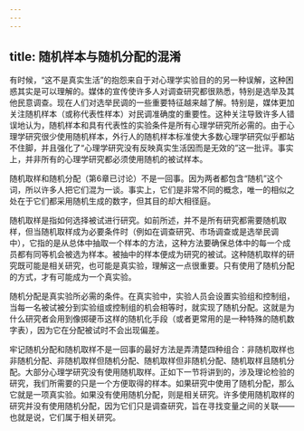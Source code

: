 ```yaml
---
---
---
```

title: 随机样本与随机分配的混淆
---




有时候，“这不是真实生活”的抱怨来自于对心理学实验目的的另一种误解，这种困惑其实是可以理解的。媒体的宣传使许多人对调查研究都很熟悉，特别是选举及其他民意调查。现在人们对选举民调的一些重要特征越来越了解。特别是，媒体更加关注随机样本（或称代表性样本）对民调准确度的重要性。这种关注导致许多人错误地认为，随机样本和具有代表性的实验条件是所有心理学研究所必需的。由于心理学研究很少使用随机样本，外行人的随机样本标准使大多数心理学研究似乎都站不住脚，并且强化了“心理学研究没有反映真实生活因而是无效的”这一批评。事实上，并非所有的心理学研究都必须使用随机的被试样本。

随机取样和随机分配（第6章已讨论）不是一回事。因为两者都包含“随机”这个词，所以许多人把它们混为一谈。事实上，它们是非常不同的概念，唯一的相似之处在于它们都采用随机生成的数字，但其目的却大相径庭。

随机取样是指如何选择被试进行研究。如前所述，并不是所有研究都需要随机取样，但当随机取样成为必要条件时（例如在调查研究、市场调查或是选举民调中），它指的是从总体中抽取一个样本的方法，这种方法要确保总体中的每一个成员都有同等机会被选为样本。被抽中的样本便成为研究的被试。这种随机取样的研究既可能是相关研究，也可能是真实验，理解这一点很重要。只有使用了随机分配的方式，才有可能成为一个真实验。

随机分配是真实验所必需的条件。在真实验中，实验人员会设置实验组和控制组，当每一名被试被分到实验组或控制组的机会相等时，就实现了随机分配。这就是为什么研究者会用到像掷硬币这样的随机化手段（或者更常用的是一种特殊的随机数字表），因为它在分配被试时不会出现偏差。

牢记随机分配和随机取样不是一回事的最好方法是弄清楚四种组合：非随机取样也非随机分配、非随机取样但随机分配、随机取样但非随机分配、随机取样且随机分配。大部分心理学研究没有使用随机取样。正如下一节将讲到的，涉及理论检验的研究，我们所需要的只是一个方便取得的样本。如果研究中使用了随机分配，那么它就是一项真实验。如果没有使用随机分配，则是相关研究。许多使用随机取样的研究并没有使用随机分配，因为它们只是调查研究，旨在寻找变量之间的关联——也就是说，它们属于相关研究。